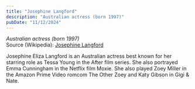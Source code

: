 ```yaml
---
title: "Josephine Langford"
description: "Australian actress (born 1997)"
pubDate: "11/12/2024"
---
```


*Australian actress (born 1997)*  
Source (Wikipedia): [Josephine Langford][1]

Josephine Eliza Langford is an Australian actress best known for her starring role as Tessa Young in the After film series. She also portrayed Emma Cunningham in the Netflix film Moxie. She also played Zoey Miller in the Amazon Prime Video romcom The Other Zoey and Katy Gibson in Gigi & Nate.

[1]: https://en.wikipedia.org/wiki/Josephine_Langford
